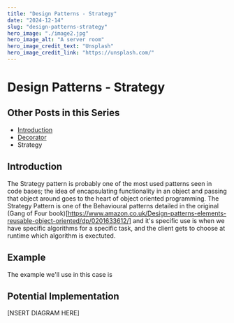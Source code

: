 ```yaml
---
title: "Design Patterns - Strategy"
date: "2024-12-14"
slug: "design-patterns-strategy"
hero_image: "./image2.jpg"
hero_image_alt: "A server room"
hero_image_credit_text: "Unsplash"
hero_image_credit_link: "https://unsplash.com/"
---
```


Design Patterns - Strategy
==========================

Other Posts in this Series
--------------------------

* [Introduction](/blog/design-patterns-introduction)
* [Decorator](/blog/design-patterns-decorator)
* Strategy

Introduction
------------

The Strategy pattern is probably one of the most used patterns seen in code bases; the idea of encapsulating functionality in an object and passing that object around goes to the heart of object oriented programming. The Strategy Pattern is one of the Behavioural patterns detailed in the original (Gang of Four book)[https://www.amazon.co.uk/Design-patterns-elements-reusable-object-oriented/dp/0201633612/] and it's specific use is when we have specific algorithms for a specific task, and the client gets to choose at runtime which algorithm is exectuted. 

Example
-------

The example we'll use in this case is 

Potential Implementation
------------------------

[NSERT DIAGRAM HERE]
